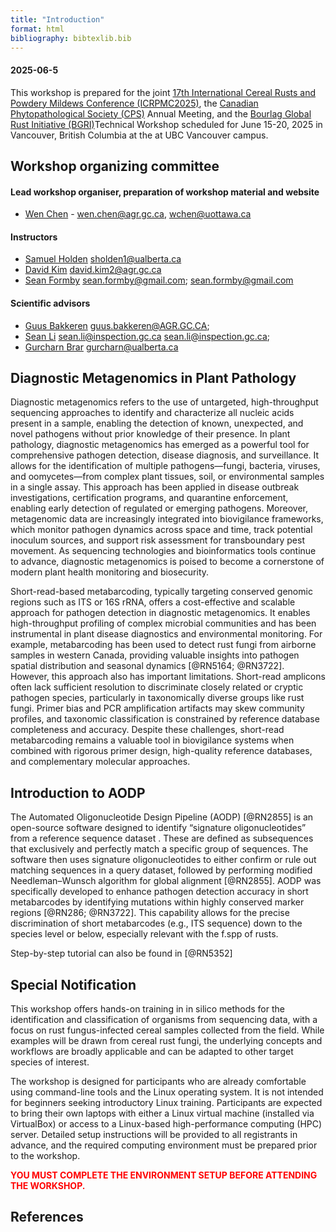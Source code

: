 ```yaml
---
title: "Introduction"
format: html
bibliography: bibtexlib.bib
---
```


#### 2025-06-5

This workshop is prepared for the joint [17th International Cereal Rusts and Powdery Mildews Conference (ICRPMC2025)](https://icrpmc2025.ca/), the [Canadian Phytopathological Society (CPS)](https://phytopath.ca) Annual Meeting, and the [Bourlag Global Rust Initiative (BGRI)](https://bgri.cornell.edu/)Technical Workshop scheduled for June 15-20, 2025 in Vancouver, British Columbia at the at UBC Vancouver campus.

## Workshop organizing committee

#### Lead workshop organiser, preparation of workshop material and website

-   [Wen Chen](https://profils-profiles.science.gc.ca/en/profile/dr-wen-chen?wbdisable=true) - [wen.chen\@agr.gc.ca](mailto:wen.chen@agr.gc.ca), [wchen\@uottawa.ca](mailto:wchen@uottawa.ca)

#### Instructors

-   [Samuel Holden](https://apps.ualberta.ca/directory/person/sholden1) [sholden1\@ualberta.ca](mailto:sholden1@ualberta.ca)
-   [David Kim](https://www.goc411.ca/en/386636/David-Kim) [david.kim2\@agr.gc.ca](mailto:david.kim2@agr.gc.ca)
-   [Sean Formby](https://scholar.google.ca/citations?user=myuq82AAAAAJ&hl=en) [sean.formby\@gmail.com](mailto:sean.formby@gmail.com); [sean.formby\@gmail.com](mailto:ean.formby@gmail.com)

#### Scientific advisors

-   [Guus Bakkeren](https://profils-profiles.science.gc.ca/en/profile/guus-bakkeren-phd) [guus.bakkeren\@AGR.GC.CA](mailto:guus.bakkeren@agr.gc.ca);
-   [Sean Li](https://profils-profiles.science.gc.ca/en/profile/li-xiang-sean) [sean.li\@inspection.gc.ca](mailto:sean.li@inspection.gc.ca) [sean.li\@inspection.gc.ca](mailto:sean.li@inspection.gc.ca){.email};
-   [Gurcharn Brar](https://apps.ualberta.ca/directory/person/gurcharn) [gurcharn\@ualberta.ca](mailto:urcharn@ualberta.ca)

## Diagnostic Metagenomics in Plant Pathology

Diagnostic metagenomics refers to the use of untargeted, high-throughput sequencing approaches to identify and characterize all nucleic acids present in a sample, enabling the detection of known, unexpected, and novel pathogens without prior knowledge of their presence. In plant pathology, diagnostic metagenomics has emerged as a powerful tool for comprehensive pathogen detection, disease diagnosis, and surveillance. It allows for the identification of multiple pathogens—fungi, bacteria, viruses, and oomycetes—from complex plant tissues, soil, or environmental samples in a single assay. This approach has been applied in disease outbreak investigations, certification programs, and quarantine enforcement, enabling early detection of regulated or emerging pathogens. Moreover, metagenomic data are increasingly integrated into biovigilance frameworks, which monitor pathogen dynamics across space and time, track potential inoculum sources, and support risk assessment for transboundary pest movement. As sequencing technologies and bioinformatics tools continue to advance, diagnostic metagenomics is poised to become a cornerstone of modern plant health monitoring and biosecurity.

Short-read-based metabarcoding, typically targeting conserved genomic regions such as ITS or 16S rRNA, offers a cost-effective and scalable approach for pathogen detection in diagnostic metagenomics. It enables high-throughput profiling of complex microbial communities and has been instrumental in plant disease diagnostics and environmental monitoring. For example, metabarcoding has been used to detect rust fungi from airborne samples in western Canada, providing valuable insights into pathogen spatial distribution and seasonal dynamics [@RN5164; @RN3722]. However, this approach also has important limitations. Short-read amplicons often lack sufficient resolution to discriminate closely related or cryptic pathogen species, particularly in taxonomically diverse groups like rust fungi. Primer bias and PCR amplification artifacts may skew community profiles, and taxonomic classification is constrained by reference database completeness and accuracy. Despite these challenges, short-read metabarcoding remains a valuable tool in biovigilance systems when combined with rigorous primer design, high-quality reference databases, and complementary molecular approaches.

## Introduction to AODP

The Automated Oligonucleotide Design Pipeline (AODP) [@RN2855] is an open-source software designed to identify "signature oligonucleotides" from a reference sequence dataset . These are defined as subsequences that exclusively and perfectly match a specific group of sequences. The software then uses signature oligonucleotides to either confirm or rule out matching sequences in a query dataset, followed by performing modified Needleman–Wunsch algorithm for global alignment [@RN2855]. AODP was specifically developed to enhance pathogen detection accuracy in short metabarcodes by identifying mutations within highly conserved marker regions [@RN286; @RN3722]. This capability allows for the precise discrimination of short metabarcodes (e.g., ITS sequence) down to the species level or below, especially relevant with the f.spp of rusts.

Step-by-step tutorial can also be found in [@RN5352]

## Special Notification

This workshop offers hands-on training in in silico methods for the identification and classification of organisms from sequencing data, with a focus on rust fungus-infected cereal samples collected from the field. While examples will be drawn from cereal rust fungi, the underlying concepts and workflows are broadly applicable and can be adapted to other target species of interest.

The workshop is designed for participants who are already comfortable using command-line tools and the Linux operating system. It is not intended for beginners seeking introductory Linux training. Participants are expected to bring their own laptops with either a Linux virtual machine (installed via VirtualBox) or access to a Linux-based high-performance computing (HPC) server. Detailed setup instructions will be provided to all registrants in advance, and the required computing environment must be prepared prior to the workshop.

[ YOU MUST COMPLETE THE ENVIRONMENT SETUP BEFORE ATTENDING THE WORKSHOP. ]{style="color:red; font-weight:bold;"}

## References
